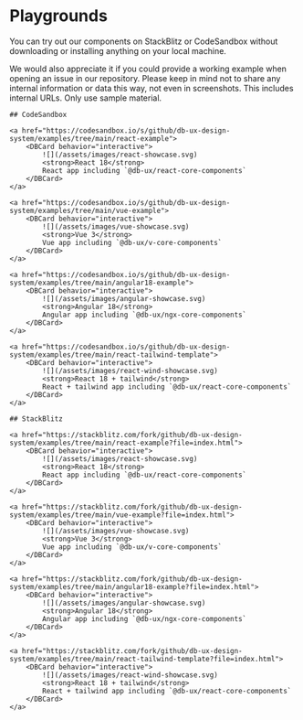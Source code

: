 
# Playgrounds

You can try out our components on StackBlitz or CodeSandbox without downloading or installing anything on your local machine.

We would also appreciate it if you could provide a working example when opening an issue in our repository. Please keep in mind not to share any internal information or data this way, not even in screenshots. This includes internal URLs. Only use sample material.

<section class="playground">

    ## CodeSandbox

    <a href="https://codesandbox.io/s/github/db-ux-design-system/examples/tree/main/react-example">
    	<DBCard behavior="interactive">
    		![](/assets/images/react-showcase.svg)
    		<strong>React 18</strong>
    		React app including `@db-ux/react-core-components`
    	</DBCard>
    </a>

    <a href="https://codesandbox.io/s/github/db-ux-design-system/examples/tree/main/vue-example">
    	<DBCard behavior="interactive">
    		![](/assets/images/vue-showcase.svg)
    		<strong>Vue 3</strong>
    		Vue app including `@db-ux/v-core-components`
    	</DBCard>
    </a>

    <a href="https://codesandbox.io/s/github/db-ux-design-system/examples/tree/main/angular18-example">
    	<DBCard behavior="interactive">
    		![](/assets/images/angular-showcase.svg)
    		<strong>Angular 18</strong>
    		Angular app including `@db-ux/ngx-core-components`
    	</DBCard>
    </a>

    <a href="https://codesandbox.io/s/github/db-ux-design-system/examples/tree/main/react-tailwind-template">
    	<DBCard behavior="interactive">
    		![](/assets/images/react-wind-showcase.svg)
    		<strong>React 18 + tailwind</strong>
    		React + tailwind app including `@db-ux/react-core-components`
    	</DBCard>
    </a>

</section>

<section class="playground">

    ## StackBlitz

    <a href="https://stackblitz.com/fork/github/db-ux-design-system/examples/tree/main/react-example?file=index.html">
    	<DBCard behavior="interactive">
    		![](/assets/images/react-showcase.svg)
    		<strong>React 18</strong>
    		React app including `@db-ux/react-core-components`
    	</DBCard>
    </a>

    <a href="https://stackblitz.com/fork/github/db-ux-design-system/examples/tree/main/vue-example?file=index.html">
    	<DBCard behavior="interactive">
    		![](/assets/images/vue-showcase.svg)
    		<strong>Vue 3</strong>
    		Vue app including `@db-ux/v-core-components`
    	</DBCard>
    </a>

    <a href="https://stackblitz.com/fork/github/db-ux-design-system/examples/tree/main/angular18-example?file=index.html">
    	<DBCard behavior="interactive">
    		![](/assets/images/angular-showcase.svg)
    		<strong>Angular 18</strong>
    		Angular app including `@db-ux/ngx-core-components`
    	</DBCard>
    </a>

    <a href="https://stackblitz.com/fork/github/db-ux-design-system/examples/tree/main/react-tailwind-template?file=index.html">
    	<DBCard behavior="interactive">
    		![](/assets/images/react-wind-showcase.svg)
    		<strong>React 18 + tailwind</strong>
    		React + tailwind app including `@db-ux/react-core-components`
    	</DBCard>
    </a>

</section>

